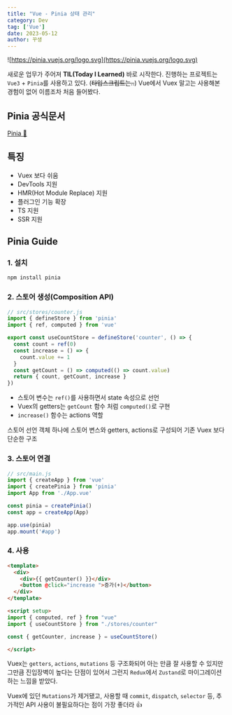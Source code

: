 ```yaml
---
title: "Vue - Pinia 상태 관리"
category: Dev
tag: ['Vue']
date: 2023-05-12
author: 꾸생
---
```


![https://pinia.vuejs.org/logo.svg](https://pinia.vuejs.org/logo.svg)

새로운 업무가 주어져 **TIL(Today I Learned)** 바로 시작한다. 진행하는 프로젝트는 `Vue3` + `Pinia`를 사용하고 있다. (~~타입스크립트는..~~) Vue에서 Vuex 말고는 사용해본 경험이 없어 이름조차 처음 들어봤다.

## Pinia 공식문서

[Pinia 🍍](https://pinia.vuejs.org/introduction.html)

## 특징

- Vuex 보다 쉬움
- DevTools 지원
- HMR(Hot Module Replace) 지원
- 플러그인 기능 확장
- TS 지원
- SSR 지원

## Pinia Guide

### 1. 설치

```bash
npm install pinia
```

### 2. 스토어 생성(Composition API)

```jsx
// src/stores/counter.js
import { defineStore } from 'pinia'
import { ref, computed } from 'vue'

export const useCountStore = defineStore('counter', () => {
  const count = ref(0)
  const increase = () => {
    count.value += 1
  }
  const getCount = () => computed(() => count.value)
  return { count, getCount, increase }
})
```

- 스토어 변수는 `ref()`를 사용하면서 state 속성으로 선언
- Vuex의 getters는 `getCount` 함수 처럼 `computed()`로 구현
- `increase()` 함수는 actions 역할

스토어 선언 객체 하나에 스토어 변스와 getters, actions로 구성되어 기존 Vuex 보다 단순한 구조

### 3. 스토어 연결

```jsx
// src/main.js
import { createApp } from 'vue'
import { createPinia } from 'pinia'
import App from './App.vue'

const pinia = createPinia()
const app = createApp(App)

app.use(pinia)
app.mount('#app')
```

### 4. 사용

```html
<template>
  <div>
    <div>{{ getCounter() }}</div>
    <button @click="increase ">증가(+)</button>
  </div>
</template>

<script setup>
import { computed, ref } from "vue"
import { useCountStore } from "./stores/counter"

const { getCounter, increase } = useCountStore()

</script>
```

Vuex는 `getters`, `actions`,  `mutations` 등 구조화되어 아는 만큼 잘 사용할 수 있지만 그만큼 진입장벽이 높다는 단점이 있어서 그런지 `Redux`에서 `Zustand`로 마이그레이션 하는 느낌을 받았다.

<p></p>

Vuex에 있던 `Mutations`가 제거됐고, 사용할 때 `commit`, `dispatch`, `selector` 등, 추가적인 API 사용이 불필요하다는 점이 가장 좋더라 👍

